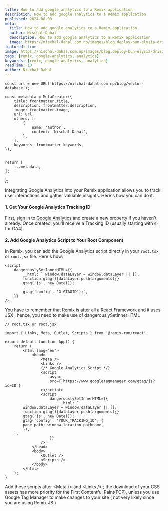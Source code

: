 ```yaml
---
title: How to add google analytics to a Remix application
description: How to add google analytics to a Remix application
published: 2024-08-09
meta:
  title: How to add google analytics to a Remix application
  author: Nischal Dahal
  description: How to add google analytics to a Remix application
  image: https://nischal-dahal.com.np/images/blog.deploy-bun-elysia-drizzle-flyio-with-wildcard-domain_2024-08-04-10-39-42.png
featured: true
image: https://nischal-dahal.com.np/images/blog.deploy-bun-elysia-drizzle-flyio-with-wildcard-domain_2024-08-04-10-39-42.png
tags: [remix, google-analytics, analytics]
keywords: [remix, google-analytics, analytics]
readTime: 10
author: Nischal Dahal
---
```




    const url = new URL('https://nischal-dahal.com.np/blog/vector-database');

    const metadata = MetaCreator({
    	title: frontmatter.title,
    	description: frontmatter.description,
    	image: frontmatter.image,
    	url: url,
    	others: [
    		{
    			name: 'author',
    			content: 'Nischal Dahal',
    		},
    	],
    	keywords: frontmatter.keywords,
    });


    return [
    	...metadata,
    ];

};


<PostHeading
	title={frontmatter.title}
	readingTime={frontmatter.readTime}
	tags={frontmatter.tags}
	keywords={frontmatter.keywords}
	date={frontmatter.published}
	author={frontmatter.author}
/>

Integrating Google Analytics into your Remix application allows you to track
user interactions and gather valuable insights. Here's how you can do it.

#### 1. Get Your Google Analytics Tracking ID

First, sign in to [Google Analytics](https://analytics.google.com/) and create a
new property if you haven't already. Once created, you'll receive a Tracking ID
(usually starting with `G-` for GA4).

#### 2. Add Google Analytics Script to Your Root Component

In Remix, you can add the Google Analytics script directly in your `root.tsx` or
`root.jsx` file. Here's how:

```tsx
<script
	dangerouslySetInnerHTML={{
		__html: ` window.dataLayer = window.dataLayer || [];
		function gtag(){dataLayer.push(arguments);}
		gtag('js', new Date());

		gtag('config', 'G-GTAGID');`,
	}}
/>
```

You have to remember that Remix is after all a React Framework and it uses JSX ,
hence, you need to make use of dangerouslySetInnerHTML

```tsx
// root.tsx or root.jsx

import { Links, Meta, Outlet, Scripts } from '@remix-run/react';

export default function App() {
	return (
		<html lang="en">
			<head>
				<Meta />
				<Links />
				{/* Google Analytics Script */}
				<script
					async
					src={`https://www.googletagmanager.com/gtag/js?id=ID`}
				></script>
				<script
					dangerouslySetInnerHTML={{
						__html: `
        window.dataLayer = window.dataLayer || [];
        function gtag(){dataLayer.push(arguments);}
        gtag('js', new Date());
        gtag('config', 'YOUR_TRACKING_ID', {
        page_path: window.location.pathname,
        });
    `,
					}}
				/>
			</head>
			<body>
				<Outlet />
				<Scripts />
			</body>
		</html>
	);
}
```

Add these scripts after \<Meta \/\> and \<Links /\> ; the download of your CSS
assets has more priority for the First Contentful Paint(FCP), unless you use
Google Tag Manager to make changes to your site ( not very likely since you are
using Remix JS )
